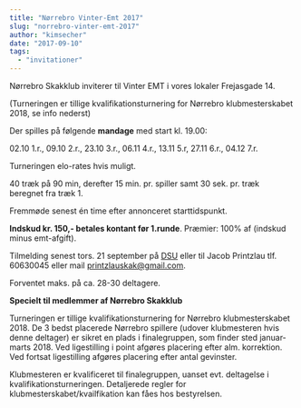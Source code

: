 ```yaml
---
title: "Nørrebro Vinter-Emt 2017"
slug: "norrebro-vinter-emt-2017"
author: "kimsecher"
date: "2017-09-10"
tags: 
  - "invitationer"
---
```


Nørrebro Skakklub inviterer til Vinter EMT i vores lokaler Frejasgade 14.

(Turneringen er tillige kvalifikationsturnering for Nørrebro klubmesterskabet 2018, se info nederst)

Der spilles på følgende **mandage** med start kl. 19.00:

02.10 1.r., 09.10 2.r., 23.10 3.r., 06.11 4.r., 13.11 5.r, 27.11 6.r., 04.12 7.r.

Turneringen elo-rates hvis muligt.

40 træk på 90 min, derefter 15 min. pr. spiller samt 30 sek. pr. træk beregnet fra træk 1.

Fremmøde senest én time efter annonceret starttidspunkt.

**Indskud kr. 150,- betales kontant før 1.runde**. Præmier: 100% af (indskud minus emt-afgift).

Tilmelding senest tors. 21 september på [DSU](http://turnering.skak.dk/TournamentActive/Details?tourId=24585) eller til Jacob Printzlau tlf. 60630045 eller mail printzlauskak@gmail.com.

Forventet maks. på ca. 28-30 deltagere.

**Specielt til medlemmer af Nørrebro Skakklub**

Turneringen er tillige kvalifikationsturnering for Nørrebro klubmesterskabet 2018. De 3 bedst placerede Nørrebro spillere (udover klubmesteren hvis denne deltager) er sikret en plads i finalegruppen, som finder sted januar-marts 2018. Ved ligestilling i point afgøres placering efter alm. korrektion. Ved fortsat ligestilling afgøres placering efter antal gevinster.

Klubmesteren er kvalificeret til finalegruppen, uanset evt. deltagelse i kvalifikationsturneringen. Detaljerede regler for klubmesterskabet/kvailfikation kan fåes hos bestyrelsen.
